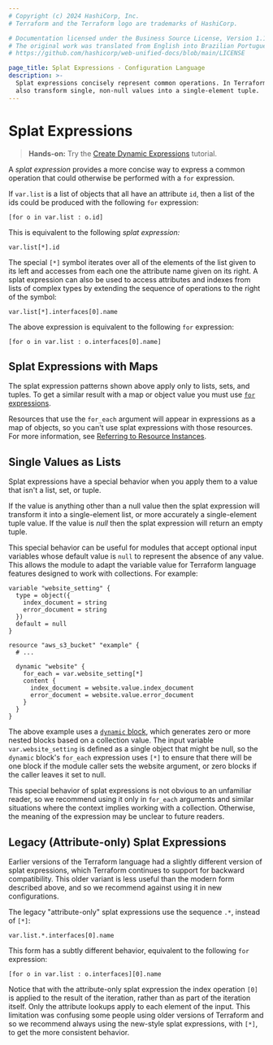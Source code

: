 ```yaml
---
# Copyright (c) 2024 HashiCorp, Inc.
# Terraform and the Terraform logo are trademarks of HashiCorp.

# Documentation licensed under the Business Source License, Version 1.1.
# The original work was translated from English into Brazilian Portuguese.
# https://github.com/hashicorp/web-unified-docs/blob/main/LICENSE

page_title: Splat Expressions - Configuration Language
description: >-
  Splat expressions concisely represent common operations. In Terraform, they
  also transform single, non-null values into a single-element tuple.
---
```


# Splat Expressions

> **Hands-on:** Try the [Create Dynamic Expressions](/terraform/tutorials/configuration-language/expressions?utm_source=WEBSITE&utm_medium=WEB_IO&utm_offer=ARTICLE_PAGE&utm_content=DOCS) tutorial.

A _splat expression_ provides a more concise way to express a common
operation that could otherwise be performed with a `for` expression.

If `var.list` is a list of objects that all have an attribute `id`, then
a list of the ids could be produced with the following `for` expression:

```hcl
[for o in var.list : o.id]
```

This is equivalent to the following _splat expression:_

```hcl
var.list[*].id
```

The special `[*]` symbol iterates over all of the elements of the list given
to its left and accesses from each one the attribute name given on its
right. A splat expression can also be used to access attributes and indexes
from lists of complex types by extending the sequence of operations to the
right of the symbol:

```hcl
var.list[*].interfaces[0].name
```

The above expression is equivalent to the following `for` expression:

```hcl
[for o in var.list : o.interfaces[0].name]
```

## Splat Expressions with Maps

The splat expression patterns shown above apply only to lists, sets, and
tuples. To get a similar result with a map or object value you must use
[`for` expressions](/terraform/language/expressions/for).

Resources that use the `for_each` argument will appear in expressions as a map
of objects, so you can't use splat expressions with those resources.
For more information, see
[Referring to Resource Instances](/terraform/language/meta-arguments/for_each#referring-to-instances).

## Single Values as Lists

Splat expressions have a special behavior when you apply them to a value that
isn't a list, set, or tuple.

If the value is anything other than a null value then the splat expression will
transform it into a single-element list, or more accurately a single-element
tuple value. If the value is _null_ then the splat expression will return an
empty tuple.

This special behavior can be useful for modules that accept optional input
variables whose default value is `null` to represent the absence of any value. This allows the module to adapt the variable value for Terraform language features designed to work with collections. For example:

```hcl
variable "website_setting" {
  type = object({
    index_document = string
    error_document = string
  })
  default = null
}

resource "aws_s3_bucket" "example" {
  # ...

  dynamic "website" {
    for_each = var.website_setting[*]
    content {
      index_document = website.value.index_document
      error_document = website.value.error_document
    }
  }
}
```

The above example uses a [`dynamic` block](/terraform/language/expressions/dynamic-blocks), which
generates zero or more nested blocks based on a collection value. The input
variable `var.website_setting` is defined as a single object that might be null,
so the `dynamic` block's `for_each` expression uses `[*]` to ensure that
there will be one block if the module caller sets the website argument, or
zero blocks if the caller leaves it set to null.

This special behavior of splat expressions is not obvious to an unfamiliar
reader, so we recommend using it only in `for_each` arguments and similar
situations where the context implies working with a collection. Otherwise,
the meaning of the expression may be unclear to future readers.

## Legacy (Attribute-only) Splat Expressions

Earlier versions of the Terraform language had a slightly different version
of splat expressions, which Terraform continues to support for backward
compatibility. This older variant is less useful than the modern form described
above, and so we recommend against using it in new configurations.

The legacy "attribute-only" splat expressions use the sequence `.*`, instead of
`[*]`:

```
var.list.*.interfaces[0].name
```

This form has a subtly different behavior, equivalent to the following
`for` expression:

```
[for o in var.list : o.interfaces][0].name
```

Notice that with the attribute-only splat expression the index operation
`[0]` is applied to the result of the iteration, rather than as part of
the iteration itself. Only the attribute lookups apply to each element of
the input. This limitation was confusing some people using older versions of
Terraform and so we recommend always using the new-style splat expressions,
with `[*]`, to get the more consistent behavior.
